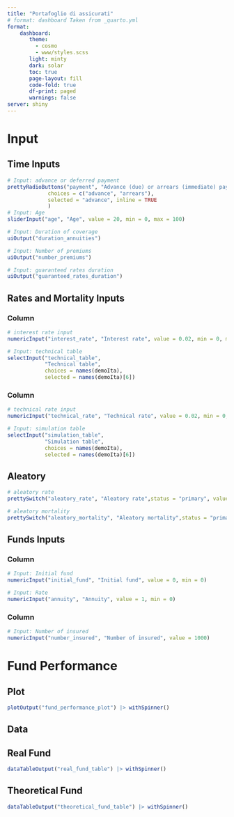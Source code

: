 ```yaml
---
title: "Portafoglio di assicurati"
# format: dashboard Taken from _quarto.yml
format:
    dashboard:
       theme: 
         - cosmo
         - www/styles.scss
       light: minty
       dark: solar
       toc: true
       page-layout: fill
       code-fold: true
       df-print: paged
       warnings: false
server: shiny
---
```


# Input {.sidebar width=30%}

## Time Inputs

```r
# Input: advance or deferred payment
prettyRadioButtons("payment", "Advance (due) or arrears (immediate) payments",
             choices = c("advance", "arrears"),
             selected = "advance", inline = TRUE
             )
# Input: Age
sliderInput("age", "Age", value = 20, min = 0, max = 100)

# Input: Duration of coverage
uiOutput("duration_annuities")

# Input: Number of premiums
uiOutput("number_premiums")

# Input: guaranteed rates duration
uiOutput("guaranteed_rates_duration")
```

## Rates and Mortality Inputs

### Column {width="50%"}

```r
# interest rate input
numericInput("interest_rate", "Interest rate", value = 0.02, min = 0, max = 1, step = 0.01)

# Input: technical table
selectInput("technical_table",
            "Technical table",
            choices = names(demoIta),
            selected = names(demoIta)[6])
```

### Column {width="50%"}

```r
# technical rate input
numericInput("technical_rate", "Technical rate", value = 0.02, min = 0, max = 1, step = 0.01)

# Input: simulation table
selectInput("simulation_table",
            "Simulation table",
            choices = names(demoIta),
            selected = names(demoIta)[6])
```

## Aleatory

```r
# aleatory rate
prettySwitch("aleatory_rate", "Aleatory rate",status = "primary", value = F)

# aleatory mortality 
prettySwitch("aleatory_mortality", "Aleatory mortality",status = "primary", value = F)
```

## Funds Inputs


### Column {width="50%"}

```r
# Input: Initial fund
numericInput("initial_fund", "Initial fund", value = 0, min = 0)

# Input: Rate
numericInput("annuity", "Annuity", value = 1, min = 0)
```


### Column {width="50%"}

```r
# Input: Number of insured
numericInput("number_insured", "Number of insured", value = 1000)
```

# Fund Performance

## Plot

```r
plotOutput("fund_performance_plot") |> withSpinner()
```

## Data {expandible="false"}

::: {.panel-tabset}
## Real Fund 

```r
dataTableOutput("real_fund_table") |> withSpinner()
```

## Theoretical Fund 

```r
dataTableOutput("theoretical_fund_table") |> withSpinner()
```
:::
